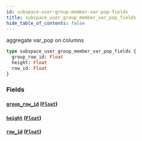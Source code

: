 ```yaml
---
id: subspace-user-group-member-var-pop-fields
title: subspace_user_group_member_var_pop_fields
hide_table_of_contents: false
---
```


aggregate var_pop on columns

```graphql
type subspace_user_group_member_var_pop_fields {
  group_row_id: Float
  height: Float
  row_id: Float
}
```

### Fields

#### [`group_row_id`](#) ([`Float`](/07-graphql/scalars/float))

#### [`height`](#) ([`Float`](/07-graphql/scalars/float))

#### [`row_id`](#) ([`Float`](/07-graphql/scalars/float))

